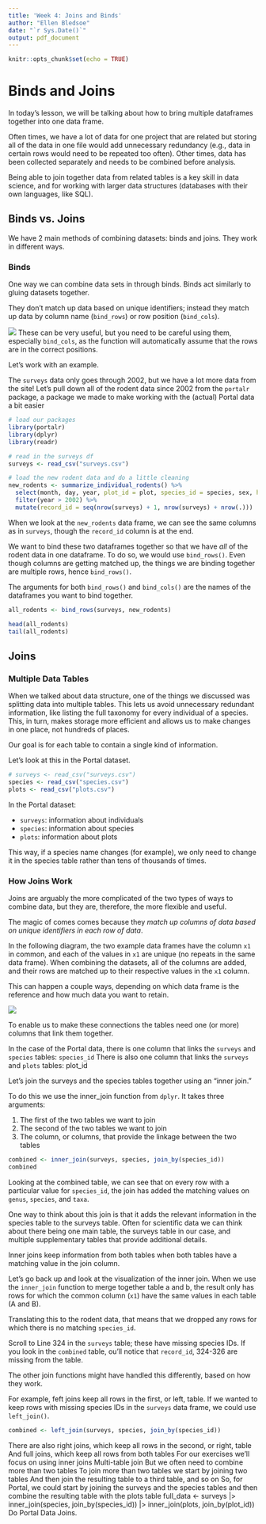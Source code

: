```yaml
---
title: 'Week 4: Joins and Binds'
author: "Ellen Bledsoe"
date: "`r Sys.Date()`"
output: pdf_document
---
```


```r
knitr::opts_chunk$set(echo = TRUE)
```

# Binds and Joins

In today's lesson, we will be talking about how to bring multiple dataframes together into one data frame.

Often times, we have a lot of data for one project that are related but storing all of the data in one file would add unnecessary redundancy (e.g., data in certain rows would need to be repeated too often). Other times, data has been collected separately and needs to be combined before analysis.

Being able to join together data from related tables is a key skill in data science, and for working with larger data structures (databases with their own languages, like SQL).

## Binds vs. Joins

We have 2 main methods of combining datasets: binds and joins. They work in different ways.

### Binds

One way we can combine data sets in through binds. Binds act similarly to gluing datasets together.

They don't match up data based on unique identifiers; instead they match up data by column name (`bind_rows`) or row position (`bind_cols`). 

![](binds.png)
These can be very useful, but you need to be careful using them, especially `bind_cols`, as the function will automatically assume that the rows are in the correct positions.

Let's work with an example.

The `surveys` data only goes through 2002, but we have a lot more data from the site! Let's pull down all of the rodent data since 2002 from the `portalr` package, a package we made to make working with the (actual) Portal data a bit easier
```r
# load our packages
library(portalr)
library(dplyr)
library(readr)

# read in the surveys df
surveys <- read_csv("surveys.csv")

# load the new rodent data and do a little cleaning
new_rodents <- summarize_individual_rodents() %>% 
  select(month, day, year, plot_id = plot, species_id = species, sex, hindfoot_length = hfl, weight = wgt) %>% 
  filter(year > 2002) %>% 
  mutate(record_id = seq(nrow(surveys) + 1, nrow(surveys) + nrow(.)))
```

When we look at the `new_rodents` data frame, we can see the same columns as in `surveys`, though the `record_id` column is at the end.

We want to bind these two dataframes together so that we have _all_ of the rodent data in one dataframe. To do so, we would use `bind_rows()`. Even though columns are getting matched up, the things we are binding together are multiple rows, hence `bind_rows()`.

The arguments for both `bind_rows()` and `bind_cols()` are the names of the dataframes you want to bind together.

```r
all_rodents <- bind_rows(surveys, new_rodents)

head(all_rodents)
tail(all_rodents)
```


## Joins

### Multiple Data Tables

When we talked about data structure, one of the things we discussed was splitting data into multiple tables. This lets us avoid unnecessary redundant information, like listing the full taxonomy for every individual of a species. This, in turn, makes storage more efficient and allows us to make changes in one place, not hundreds of places.

Our goal is for each table to contain a single kind of information.

Let’s look at this in the Portal dataset.

```r
# surveys <- read_csv("surveys.csv")
species <- read_csv("species.csv")
plots <- read_csv("plots.csv")
```

In the Portal dataset:

-   `surveys`: information about individuals
-   `species`: information about species
-   `plots`: information about plots

This way, if a species name changes (for example), we only need to change it in the species table rather than tens of thousands of times.

### How Joins Work

Joins are arguably the more complicated of the two types of ways to combine data, but they are, therefore, the more flexible and useful.

The magic of comes comes because they _match up columns of data based on unique identifiers in each row of data_.

In the following diagram, the two example data frames have the column `x1` in common, and each of the values in `x1` are unique (no repeats in the same data frame). When combining the datasets, all of the columns are added, and their rows are matched up to their respective values in the `x1` column.

This can happen a couple ways, depending on which data frame is the reference and how much data you want to retain.

![](joins.png)

To enable us to make these connections the tables need one (or more) columns that link them together.

In the case of the Portal data, there is one column that links the `surveys` and `species` tables: `species_id`
There is also one column that links the `surveys` and `plots` tables: plot_id

Let’s join the surveys and the species tables together using an “inner join.”

To do this we use the inner_join function from `dplyr`. It takes three arguments:

1) The first of the two tables we want to join
2) The second of the two tables we want to join
3) The column, or columns, that provide the linkage between the two tables

```r
combined <- inner_join(surveys, species, join_by(species_id))
combined
```

Looking at the combined table, we can see that on every row with a particular value for `species_id`, the join has added the matching values on `genus`, `species`, and `taxa`.

One way to think about this join is that it adds the relevant information in the species table to the surveys table. Often for scientific data we can think about there being one main table, the surveys table in our case, and multiple supplementary tables that provide additional details.

Inner joins keep information from both tables when both tables have a matching value in the join column.

Let's go back up and look at the visualization of the inner join. When we use the `inner_join` function to merge together table a and b, the result only has rows for which the common column (`x1`) have the same values in each table (A and B).

Translating this to the rodent data, that means that we dropped any rows for which there is no matching `species_id`.

Scroll to Line 324 in the `surveys` table; these have missing species IDs. If you look in the `combined` table, ou'll notice that `record_id`, 324-326 are missing from the table.

The other join functions might have handled this differently, based on how they work.

For example, feft joins keep all rows in the first, or left, table. If we wanted to keep rows with missing species IDs in the `surveys` data frame, we could use `left_join()`.

```r
combined <- left_join(surveys, species, join_by(species_id))
```

There are also right joins, which keep all rows in the second, or right, table
And full joins, which keep all rows from both tables
For our exercises we’ll focus on using inner joins
Multi-table join
But we often need to combine more than two tables
To join more than two tables we start by joining two tables
And then join the resulting table to a third table, and so on
So, for Portal, we could start by joining the surveys and the species tables and then combine the resulting table with the plots table
full_data <- surveys |>
  inner_join(species, join_by(species_id)) |>
  inner_join(plots, join_by(plot_id))
Do Portal Data Joins.